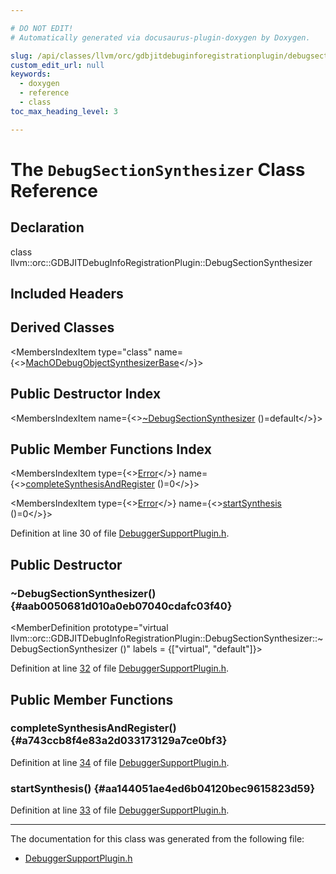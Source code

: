 ```yaml
---

# DO NOT EDIT!
# Automatically generated via docusaurus-plugin-doxygen by Doxygen.

slug: /api/classes/llvm/orc/gdbjitdebuginforegistrationplugin/debugsectionsynthesizer
custom_edit_url: null
keywords:
  - doxygen
  - reference
  - class
toc_max_heading_level: 3

---
```





# The `DebugSectionSynthesizer` Class Reference

<DoxygenPage pluginConfig={pluginConfig}>



## Declaration

<CodeBlock>class llvm::orc::GDBJITDebugInfoRegistrationPlugin::DebugSectionSynthesizer</CodeBlock>

## Included Headers

<IncludesList>
<IncludesListItem
  filePath="llvm/ExecutionEngine/Orc/Debugging/DebuggerSupportPlugin.h"
  permalink="/docs/api/files/include/include/llvm/include/llvm/executionengine/include/llvm/executionengine/orc/include/llvm/executionengine/orc/debugging/debuggersupportplugin-h"
  isLocal="true" />
</IncludesList>

## Derived Classes

<MembersIndex>

<MembersIndexItem
  type="class"
  name={<><a href="/docs/api/classes/anonymous-namespace-debuggersupportplugin-cpp-/machodebugobjectsynthesizerbase">MachODebugObjectSynthesizerBase</a></>}>
</MembersIndexItem>

</MembersIndex>

## Public Destructor Index

<MembersIndex>

<MembersIndexItem
  name={<><a href="#aab0050681d010a0eb07040cdafc03f40">~DebugSectionSynthesizer</a> ()=default</>}>
</MembersIndexItem>

</MembersIndex>

## Public Member Functions Index

<MembersIndex>

<MembersIndexItem
  type={<><a href="/docs/api/classes/llvm/error">Error</a></>}
  name={<><a href="#a743ccb8f4e83a2d033173129a7ce0bf3">completeSynthesisAndRegister</a> ()=0</>}>
</MembersIndexItem>

<MembersIndexItem
  type={<><a href="/docs/api/classes/llvm/error">Error</a></>}
  name={<><a href="#aa144051ae4ed6b04120bec9615823d59">startSynthesis</a> ()=0</>}>
</MembersIndexItem>

</MembersIndex>


Definition at line 30 of file <a href="/docs/api/files/include/include/llvm/include/llvm/executionengine/include/llvm/executionengine/orc/include/llvm/executionengine/orc/debugging/debuggersupportplugin-h">DebuggerSupportPlugin.h</a>.

<SectionDefinition>

## Public Destructor

### ~DebugSectionSynthesizer() {#aab0050681d010a0eb07040cdafc03f40}

<MemberDefinition
  prototype="virtual llvm::orc::GDBJITDebugInfoRegistrationPlugin::DebugSectionSynthesizer::~DebugSectionSynthesizer ()"
  labels = {["virtual", "default"]}>

Definition at line <a href="/docs/api/files/include/include/llvm/include/llvm/executionengine/include/llvm/executionengine/orc/include/llvm/executionengine/orc/debugging/debuggersupportplugin-h/#l00032">32</a> of file <a href="/docs/api/files/include/include/llvm/include/llvm/executionengine/include/llvm/executionengine/orc/include/llvm/executionengine/orc/debugging/debuggersupportplugin-h">DebuggerSupportPlugin.h</a>.
</MemberDefinition>

</SectionDefinition>

<SectionDefinition>

## Public Member Functions

### completeSynthesisAndRegister() {#a743ccb8f4e83a2d033173129a7ce0bf3}

<MemberDefinition
  prototype="virtual Error llvm::orc::GDBJITDebugInfoRegistrationPlugin::DebugSectionSynthesizer::completeSynthesisAndRegister ()">

Definition at line <a href="/docs/api/files/include/include/llvm/include/llvm/executionengine/include/llvm/executionengine/orc/include/llvm/executionengine/orc/debugging/debuggersupportplugin-h/#l00034">34</a> of file <a href="/docs/api/files/include/include/llvm/include/llvm/executionengine/include/llvm/executionengine/orc/include/llvm/executionengine/orc/debugging/debuggersupportplugin-h">DebuggerSupportPlugin.h</a>.
</MemberDefinition>

### startSynthesis() {#aa144051ae4ed6b04120bec9615823d59}

<MemberDefinition
  prototype="virtual Error llvm::orc::GDBJITDebugInfoRegistrationPlugin::DebugSectionSynthesizer::startSynthesis ()">

Definition at line <a href="/docs/api/files/include/include/llvm/include/llvm/executionengine/include/llvm/executionengine/orc/include/llvm/executionengine/orc/debugging/debuggersupportplugin-h/#l00033">33</a> of file <a href="/docs/api/files/include/include/llvm/include/llvm/executionengine/include/llvm/executionengine/orc/include/llvm/executionengine/orc/debugging/debuggersupportplugin-h">DebuggerSupportPlugin.h</a>.
</MemberDefinition>

</SectionDefinition>

<hr/>

The documentation for this class was generated from the following file:

<ul>
<li><a href="/docs/api/files/include/include/llvm/include/llvm/executionengine/include/llvm/executionengine/orc/include/llvm/executionengine/orc/debugging/debuggersupportplugin-h">DebuggerSupportPlugin.h</a></li>
</ul>

</DoxygenPage>
